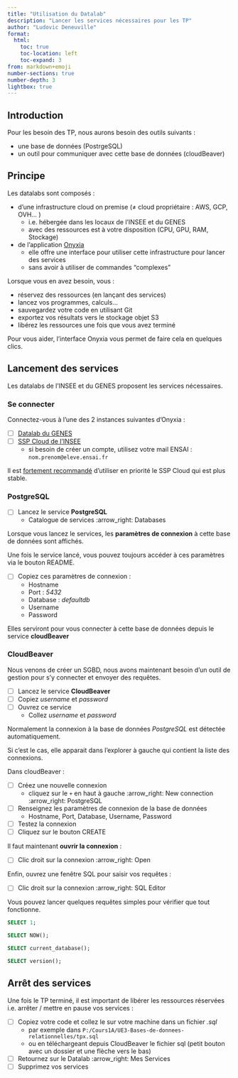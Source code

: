 ```yaml
---
title: "Utilisation du Datalab"
description: "Lancer les services nécessaires pour les TP"
author: "Ludovic Deneuville"
format: 
  html:
    toc: true
    toc-location: left
    toc-expand: 3
from: markdown+emoji
number-sections: true
number-depth: 3
lightbox: true
---
```


## Introduction {.unnumbered}

Pour les besoin des TP, nous aurons besoin des outils suivants :

- une base de données (PostrgeSQL)
- un outil pour communiquer avec cette base de données (cloudBeaver)


## Principe

Les datalabs sont composés :

- d'une infrastructure cloud on premise (≠ cloud propriétaire : AWS, GCP, OVH... )
  - i.e. hébergée dans les locaux de l'INSEE et du GENES 
  - avec des ressources est à votre disposition (CPU, GPU, RAM, Stockage)
- de l'application [Onyxia](https://www.onyxia.sh/){target="_blank"}
  - elle offre une interface pour utiliser cette infrastructure pour lancer des services
  - sans avoir à utiliser de commandes "complexes"

Lorsque vous en avez besoin, vous :

- réservez des ressources (en lançant des services)
- lancez vos programmes, calculs...
- sauvegardez votre code en utilisant Git
- exportez vos résultats vers le stockage objet S3
- libérez les ressources une fois que vous avez terminé

Pour vous aider, l'interface Onyxia vous permet de faire cela en quelques clics.

## Lancement des services

Les datalabs de l'INSEE et du GENES proposent les services nécessaires.

### Se connecter

Connectez-vous à l'une des 2 instances suivantes d'Onyxia :

- [ ] [Datalab du GENES](https://onyxia.lab.groupe-genes.fr/){target="_blank"}
- [ ] [SSP Cloud de l'INSEE](https://datalab.sspcloud.fr/){target="_blank"}
  - si besoin de créer un compte, utilisez votre mail ENSAI : `nom.prenom@eleve.ensai.fr`

::: {.callout-tip}
Il est [fortement recommandé]{.underline} d'utiliser en priorité le SSP Cloud qui est plus stable.
:::

### PostgreSQL

- [ ] Lancez le service **PostgreSQL**
  - Catalogue de services :arrow_right: Databases

Lorsque vous lancez le services, les **paramètres de connexion** à cette base de données sont affichés.

Une fois le service lancé, vous pouvez toujours accéder à ces paramètres via le bouton README.

- [ ] Copiez ces paramètres de connexion : 
  - Hostname
  - Port : *5432*
  - Database : *defaultdb*
  - Username
  - Password

Elles serviront pour vous connecter à cette base de données depuis le service **cloudBeaver**


### CloudBeaver

Nous venons de créer un SGBD, nous avons maintenant besoin d'un outil de gestion pour s'y connecter et envoyer des requêtes.

- [ ] Lancez le service **CloudBeaver**
- [ ] Copiez *username* et *password*
- [ ] Ouvrez ce service
  - Collez *username* et *password*

Normalement la connexion à la base de données *PostgreSQL* est détectée automatiquement.

Si c'est le cas, elle apparait dans l'explorer à gauche qui contient la liste des connexions.

::: {.callout-tip title="Si la connexion PostgreSQL n'apparait pas"}
Dans cloudBeaver :

- [ ] Créez une nouvelle connexion
  - cliquez sur le `+` en haut à gauche :arrow_right: New connection :arrow_right: PostgreSQL
- [ ] Renseignez les paramètres de connexion de la base de données 
  - Hostname, Port, Database, Username, Password
- [ ] Testez la connexion
- [ ] Cliquez sur le bouton [CREATE]{.blue-button}
:::

Il faut maintenant **ouvrir la connexion** :

- [ ] Clic droit sur la connexion :arrow_right: Open

Enfin, ouvrez une fenêtre SQL pour saisir vos requêtes :

- [ ] Clic droit sur la connexion :arrow_right: SQL Editor

Vous pouvez lancer quelques requêtes simples pour vérifier que tout fonctionne.

```.sql
SELECT 1;

SELECT NOW();

SELECT current_database();

SELECT version();
```


## Arrêt des services

Une fois le TP terminé, il est important de libérer les ressources réservées i.e. arrêter / mettre en pause vos services :

- [ ] Copiez votre code et collez le sur votre machine dans un fichier *.sql*
  - par exemple dans `P:/Cours1A/UE3-Bases-de-donnees-relationnelles/tpx.sql`
  - ou en téléchargeant depuis CloudBeaver le fichier sql (petit bouton avec un dossier et une flèche vers le bas)
- [ ] Retournez sur le Datalab :arrow_right: Mes Services
- [ ] Supprimez vos services